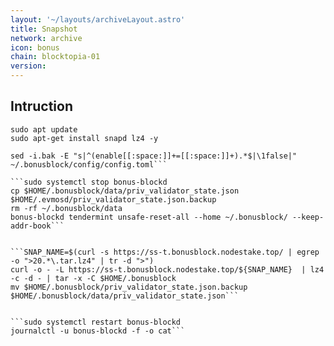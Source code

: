 ```yaml
---
layout: '~/layouts/archiveLayout.astro'
title: Snapshot
network: archive
icon: bonus
chain: blocktopia-01
version: 
---
```

## Intruction

```
sudo apt update
sudo apt-get install snapd lz4 -y
```
```
sed -i.bak -E "s|^(enable[[:space:]]+=[[:space:]]+).*$|\1false|" ~/.bonusblock/config/config.toml```

```sudo systemctl stop bonus-blockd
cp $HOME/.bonusblock/data/priv_validator_state.json $HOME/.evmosd/priv_validator_state.json.backup
rm -rf ~/.bonusblock/data
bonus-blockd tendermint unsafe-reset-all --home ~/.bonusblock/ --keep-addr-book```


```SNAP_NAME=$(curl -s https://ss-t.bonusblock.nodestake.top/ | egrep -o ">20.*\.tar.lz4" | tr -d ">")
curl -o - -L https://ss-t.bonusblock.nodestake.top/${SNAP_NAME}  | lz4 -c -d - | tar -x -C $HOME/.bonusblock
mv $HOME/.bonusblock/priv_validator_state.json.backup $HOME/.bonusblock/data/priv_validator_state.json```


```sudo systemctl restart bonus-blockd
journalctl -u bonus-blockd -f -o cat```